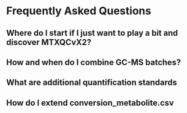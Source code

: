 # Frequently Asked Questions{#FAQ}

## Where do I start if I just want to play a bit and discover MTXQCvX2?{#wheretostart}


## How and when do I combine GC-MS batches?{#combinebatches}


## What are additional quantification standards




## How do I extend conversion_metabolite.csv





